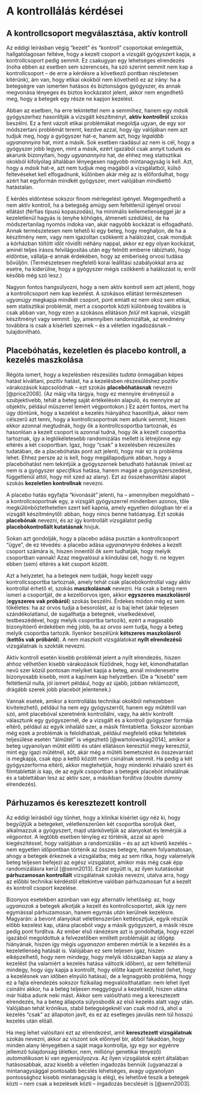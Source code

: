 # A kontrollálás kérdései

## A kontrollcsoport megválasztása, aktív kontroll

Az eddigi leírásban végig "kezelt" és "kontroll" csoportokat emlegettük, hallgatólagosan feltéve, hogy a kezelt csoport a vizsgált gyógyszert kapja, a kontrollcsoport pedig semmit. Ez csakugyan egy lehetséges elrendezés (noha ebben az esetben sem szerencsés, ha szó szerint semmit nem kap a kontrollcsoport -- de erre a kérdésre a következő pontban részletesen kitérünk), ám van, hogy etikai okokból nem követhető ez az irány: ha a betegségre van ismerten hatásos és biztonságos gyógyszer, és annak megvonása lényeges és biztos kockázatot jelent, akkor nem engedhető meg, hogy a betegek egy része ne kapjon kezelést.

Abban az esetben, ha erre tekintettel nem a semmihez, hanem egy *másik* gyógyszerhez hasonlítják a vizsgált készítményt, **aktív kontrollról** szokás beszélni. Ez a fent vázolt etikai problémákat megoldja ugyan, de egy sor módszertani problémát teremt, kezdve azzal, hogy így valójában nem azt tudjuk meg, hogy a gyógyszer hat-e, hanem azt, hogy *legalább ugyanannyira* hat, mint a másik. Sok esetben ráadásul az nem is cél, hogy a gyógyszer jobb legyen, mint a másik, ezért igazából csak annyit tudunk és akarunk bizonyítani, hogy *ugyanannyira* hat, de ehhez meg statisztikai okokból kifolyólag általában lényegesen nagyobb mintanagyság is kell. Azt, hogy a *másik* hat-e, azt nem tudjuk meg magából a vizsgálatból, külső feltevéseket kell elfogadnunk, különben akár még az is előfordulhat, hogy azért hat egyformán mindkét gyógyszer, mert valójában mindkettő hatástalan.

E kérdés eldöntése sokszor finom mérlegelést igényel. Megengedhető a nem aktív kontroll, ha a betegség amúgy sem feltétlenül igényel orvosi ellátást (férfias típusú kopaszodás), ha minimális kellemetlenséggel jár a kezeletlenül hagyás is (enyhe köhögés, átmeneti szédülés), de ha módszertanilag nyomós indoka van, akár nagyobb kockázat is elfogadható. Annak természetesen nem tehető ki egy beteg, hogy meghaljon, de ha a készítmény nem, vagy nem igazoltan csökkenti a halálozást, csak mondjuk a kórházban töltött időt rövidíti néhány nappal, akkor ez egy olyan kockázat, aminél teljes írásos felvilágosítás után egy felnőtt emberre rábízható, hogy eldöntse, vállalja-e annak érdekében, hogy az emberiség orvosi tudása bővüljön. (Természetesen megfelelő korai leállítási szabályokkal arra az esetre, ha kiderülne, hogy a gyógyszer mégis csökkenti a halálozást is; erről később még szó lesz.)

Nagyon fontos hangsúlyozni, hogy a nem aktív kontroll sem azt jelenti, hogy a kontrollcsoport nem kap kezelést. A szokásos ellátást természetesen *ugyanúgy* megkapja mindkét csoport, pont emiatt ez nem okoz sem etikai, sem statisztikai problémát, mert a csoportok közti különbség továbbra is csak abban van, hogy ezen a szokásos ellátáson *felül* mit kapnak, vizsgált készítményt vagy semmit. Így, amennyiben randomizáltak, az eredmény továbbra is csak a kísérleti szernek -- és a véletlen ingadozásnak -- tulajdonítható.

## Placebóhatás, kezeletlen és placebo kontroll, a kezelés maszkolása

Régóta ismert, hogy a kezelésben részesülés *tudata* önmagában képes hatást kiváltani, pozitív hatást, ha a kezelésben részesüléshez pozitív várakozások kapcsolódnak -- ezt szokás **placebóhatásnak** nevezni [@price2008]. (Az máig vita tárgya, hogy ez mennyire érvényesül a szubjektívebb, tehát a beteg saját értékelésén alapuló, és mennyire az objektív, például műszerrel lemért végpontokon.) Ez azért fontos, mert ha úgy döntünk, hogy a kezelést a kezelés hiányához hasonlítjuk, akkor nem célszerű azt tenni, hogy a kontrollcsoportnak nem adunk semmit, hiszen ekkor azonnal megtudnák, hogy ők a kontrollcsoportba tartoznak, és hasonlóan a kezelt csoport is azonnal tudná, hogy ők a kezelt csoportba tartoznak, így a legtökéletesebb randomizálás mellett is létrejönne egy eltérés a két csoportban. Igaz, hogy "csak" a kezelésben részesülés tudatában, de a placebóhatás pont azt jelenti, hogy már ez is probléma lehet. Ehhez persze az is kell, hogy megállapodjunk abban, hogy a placebóhatást nem tekintjük a gyógyszernek betudható hatásnak (mivel az nem is a gyógyszer *specifikus* hatása, hanem magáé a gyógyszerszedésé, függetlenül attól, hogy mit szed az alany). Ezt az összehasonlítási alapot szokás **kezeletlen kontrollnak** nevezni.

A placebo hatás egyfajta "kivonását" jelenti, ha -- amennyiben megoldható -- a kontrollcsoportnak egy, a vizsgált gyógyszerrel mindenben azonos, tőle megkülönböztethetetlen szert kell kapnia, amely egyetlen dologban tér el a vizsgált készítménytől: abban, hogy nincs benne hatóanyag. Ezt szokás **placebónak** nevezni, és az így kontrollált vizsgálatot pedig **placebókontrollált kutatásnak** hívjuk.

Sokan azt gondolják, hogy a placebo adása pusztán a kontrollcsoport "ügye", de ez tévedés: a placebo adása *ugyanannyira* érdekes a kezelt csoport számára is, hiszen innentől *ők sem* tudhatják, hogy melyik csoportban vannak! Azaz megvalósul a kiindulási cél, hogy ti. ne legyen ebben (sem) eltérés a két csoport között.

Azt a helyzetet, ha a betegek nem tudják, hogy kezelt vagy kontrollcsoportba tartoznak, amely tehát csak placebókontrollal vagy aktív kontrollal érhető el, szokás **maszkolásnak** nevezni. Ha csak a beteg nem ismeri a csoportját, de a kezelőorvos igen, akkor **egyszeres maszkolásról** (**egyszeres vak próbáról**) szokás beszélni. Érdekes módon még ez sem tökéletes: ha az orvos tudja a besorolást, az is baj lehet (akár teljesen szándékolatlanul, de sugallhatja a betegnek, viselkedésével, testbeszédével, hogy melyik csoportba tartozik), ezért a magasabb bizonyítóerő érdekében még jobb, ha az *orvos sem* tudja, hogy a beteg melyik csoportba tartozik. Ilyenkor beszélünk **kétszeres maszkolásról** (**kettős vak próbáról**). A nem maszkolt vizsgálatokat **nyílt elrendezésű** vizsgálatnak is szokták nevezni.

Aktív kontroll esetén kisebb problémát jelent a nyílt elrendezés, hiszen ahhoz vélhetően kisebb várakozások fűződnek, hogy két, kimondhatatlan nevű szer közül pontosan melyiket kapja a beteg, annál mindenesetre bizonyosabb kisebb, mint a kap/nem kap helyzetben. (De a "kisebb" sem feltétlenül nulla, jól ismert például, hogy az újabb, jobban reklámozott, drágább szerek jobb placebót jelentenek.)

Vannak esetek, amikor a kontrollálás technikai okokból nehezebben kivitelezhető, például ha nem egy gyógyszerről, hanem egy műtétről van szó, amit placebóval szeretnénk kontrollálni, vagy, ha aktív kontrollt választunk egy gyógyszernél, de a vizsgált és a kontroll gyógyszer formája eltérő, például az egyik inhaláló szer, a másik filmtabletta. Sokszor azonban még ezek a problémák is feloldhatóak, például megfelelő etikai feltételek teljesülése esetén "álműtét" is végezhető [@wartolowskag2014], amikor a beteg ugyanolyan műtét előtti és utáni ellátáson keresztül megy keresztül, mint egy igazi műtétnél, sőt, akár még a műtéti bemetszést és összevarrást is megkapja, csak épp a kettő között nem csinálnak semmit. Ha pedig a két gyógyszerforma eltérő, akkor megtehetjük, hogy mindenki inhaláló szert és filmtablettát *is* kap, de az egyik csoportban a betegek placebót inhalálnak és a tablettában lesz az aktív szer, a másikban fordítva (double dummy elrendezés).

## Párhuzamos és keresztezett kontroll

Az eddigi leírásból úgy tűnhet, hogy a klinikai kísérlet úgy néz ki, hogy begyűjtjük a betegeket, véletlenszerűen két csoportba soroljuk őket, alkalmazzuk a gyógyszert, majd utánkövetjük az alanyokat és lemérjük a végpontot. A legtöbb esetben tényleg ez történik, azzal az apró kiegészítéssel, hogy valójában a randomizálás -- és az azt követő kezelés -- nem egyetlen időpontban történik az összes betegre, hanem folyamatosan, ahogy a betegek érkeznek a vizsgálatba; még az sem ritka, hogy valamelyik beteg teljesen befejezi az egész vizsgálatot, amikor más még csak épp randomizálásra kerül [@senn2013]. Ezzel együtt is, az ilyen kutatásokat **párhuzamosan kontrollált** vizsgálatnak szokás nevezni, utalva arra, hogy az előbbi technikai kérdéstől eltekintve valóban párhuzamosan fut a kezelt és kontroll csoport kezelése.

Bizonyos esetekben azonban van egy alternatív lehetőség: az, hogy *ugyanazok* a betegek alkotják a kezelt és kontrollcsoportot, akik így nem egymással párhuzamosan, hanem egymás *után* kerülnek kezelésre. Magyarán: a bevont alanyokat véletlenszerűen kettéosztjuk, egyik részük előbb kezelést kap, utána placebót vagy a másik gyógyszert, a másik része pedig pont fordítva. Az ember első ránézésre azt is gondolhatja, hogy ezzel igazából megoldottuk a felvezetőben említett problémáját az időgép hiányának, hiszen így mégis *ugyanazon* emberen mértük le a kezelés és a kezeletlenség hatását is. Valójában ez sem teljesen igaz, hiszen elképzelhető, hogy nem mindegy, hogy melyik időszakban kapja az alany a kezelést (ha valamiért a kezelés hatása változik időben), az sem feltétlenül mindegy, hogy úgy kapja a kontrollt, hogy előtte kapott kezelést (lehet, hogy a kezelésnek van időben elnyúló hatása), de a legnagyobb probléma, hogy ez a fajta elrendezés sokszor fizikailag megvalósíthatatlan: nem lehet ilyet csinálni akkor, ha a beteg teljesen meggyógyul a kezeléstől, hiszen utána már hiába adunk neki mást. Akkor sem valósítható meg a keresztezett elrendezés, ha a beteg állapota súlyosbodik az első kezelés alatt vagy után. Valójában tehát krónikus, stabil betegségeknél van csak mód rá, ahol a kezelés "csak" az állapoton javít, és ez az esetleges javulás nem túl hosszú kezelés után előáll.

Ha meg lehet valósítani ezt az elrendezést, amit **keresztezett vizsgálatnak** szokás nevezni, akkor az viszont sok előnnyel bír, abból fakadóan, hogy minden alany lényegében a saját maga kontrollja, így egy sor egyénre jellemző tulajdonság (életkor, nem, milliónyi genetikai tényező) *automatikusan* ki van egyensúlyozva. Az ilyen vizsgálatok ezért általában hatásosabbak, azaz kisebb a véletlen ingadozás bennük (ugyanazzal a mintanagysággal pontosabb becslés lehetséges, avagy ugyanolyan pontossághoz kisebb mintanagyság is elég), és lehetővé teszik a betegek közti -- nem csak a kezelések közti -- ingadozás becslését is [@senn2003].
